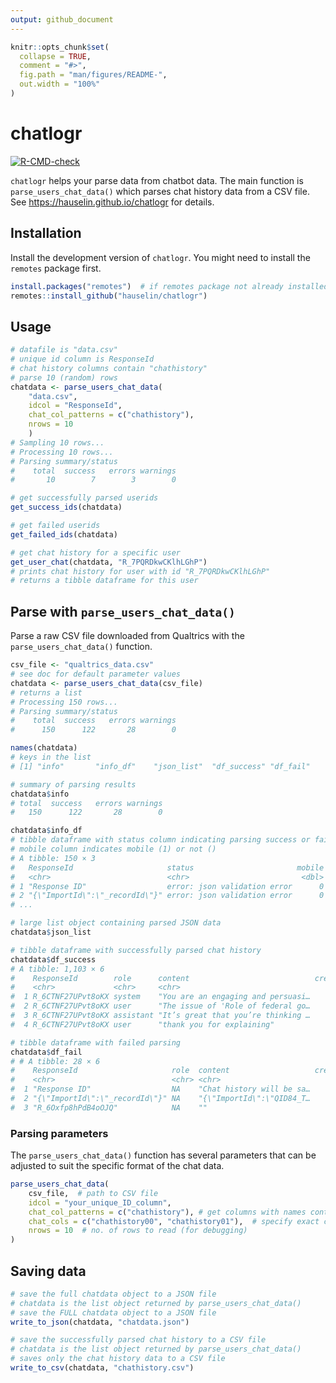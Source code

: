 ```yaml
---
output: github_document
---
```


<!-- README.md is generated from README.Rmd. Please edit that file -->

```r
knitr::opts_chunk$set(
  collapse = TRUE,
  comment = "#>",
  fig.path = "man/figures/README-",
  out.width = "100%"
)
```

# chatlogr

<!-- badges: start -->
[![R-CMD-check](https://github.com/hauselin/chatlogr/actions/workflows/R-CMD-check.yaml/badge.svg)](https://github.com/hauselin/chatlogr/actions/workflows/R-CMD-check.yaml)
<!-- badges: end -->

`chatlogr` helps your parse data from chatbot data. The main function is `parse_users_chat_data()` which parses chat history data from a CSV file. See [https://hauselin.github.io/chatlogr](https://hauselin.github.io/chatlogr/) for details.

## Installation

Install the development version of `chatlogr`. You might need to install the `remotes` package first.

```r
install.packages("remotes")  # if remotes package not already installed
remotes::install_github("hauselin/chatlogr")
```

## Usage

```r
# datafile is "data.csv"
# unique id column is ResponseId
# chat history columns contain "chathistory"
# parse 10 (random) rows
chatdata <- parse_users_chat_data(
    "data.csv", 
    idcol = "ResponseId", 
    chat_col_patterns = c("chathistory"), 
    nrows = 10
    )
# Sampling 10 rows...                                                                      
# Processing 10 rows...
# Parsing summary/status
#    total  success   errors warnings 
#       10        7        3        0 

# get successfully parsed userids
get_success_ids(chatdata)

# get failed userids
get_failed_ids(chatdata)

# get chat history for a specific user
get_user_chat(chatdata, "R_7PQRDkwCKlhLGhP")
# prints chat history for user with id "R_7PQRDkwCKlhLGhP"
# returns a tibble dataframe for this user
```

## Parse with `parse_users_chat_data()`

Parse a raw CSV file downloaded from Qualtrics with the `parse_users_chat_data()` function. 

```r
csv_file <- "qualtrics_data.csv"
# see doc for default parameter values
chatdata <- parse_users_chat_data(csv_file) 
# returns a list
# Processing 150 rows...                                                                   
# Parsing summary/status
#    total  success   errors warnings 
#      150      122       28        0 

names(chatdata)
# keys in the list
# [1] "info"       "info_df"    "json_list"  "df_success" "df_fail"   

# summary of parsing results
chatdata$info
# total  success   errors warnings 
#   150      122       28        0 

chatdata$info_df
# tibble dataframe with status column indicating parsing success or failure
# mobile column indicates mobile (1) or not ()
# A tibble: 150 × 3
#   ResponseId                     status                       mobile
#   <chr>                          <chr>                         <dbl>
# 1 "Response ID"                  error: json validation error      0
# 2 "{\"ImportId\":\"_recordId\"}" error: json validation error      0
# ...

# large list object containing parsed JSON data
chatdata$json_list  

# tibble dataframe with successfully parsed chat history
chatdata$df_success  
# A tibble: 1,103 × 6
#    ResponseId        role      content                            createdAt    id n_words
#    <chr>             <chr>     <chr>                                  <dbl> <int>   <int>
#  1 R_6CTNF27UPvt8oKX system    "You are an engaging and persuasi…      0        0     344
#  2 R_6CTNF27UPvt8oKX user      "The issue of 'Role of federal go…      0.1      1      95
#  3 R_6CTNF27UPvt8oKX assistant "It’s great that you’re thinking …      1.99     2     477
#  4 R_6CTNF27UPvt8oKX user      "thank you for explaining"             42.9      3       4

# tibble dataframe with failed parsing
chatdata$df_fail 
# # A tibble: 28 × 6
#    ResponseId                     role  content                   createdAt    id n_words
#    <chr>                          <chr> <chr>                         <dbl> <int>   <int>
#  1 "Response ID"                  NA    "Chat history will be sa…        NA    NA     315
#  2 "{\"ImportId\":\"_recordId\"}" NA    "{\"ImportId\":\"QID84_T…        NA    NA      10
#  3 "R_6Oxfp8hPdB4oOJQ"            NA    ""                               NA    NA       0
```

### Parsing parameters

The `parse_users_chat_data()` function has several parameters that can be adjusted to suit the specific format of the chat data. 

```r

parse_users_chat_data(
    csv_file,  # path to CSV file
    idcol = "your_unique_ID_column", 
    chat_col_patterns = c("chathistory"), # get columns with names containing this pattern
    chat_cols = c("chathistory00", "chathistory01"),  # specify exact column names to parse
    nrows = 10  # no. of rows to read (for debugging)
)

```

## Saving data

```r
# save the full chatdata object to a JSON file
# chatdata is the list object returned by parse_users_chat_data()
# save the FULL chatdata object to a JSON file
write_to_json(chatdata, "chatdata.json")

# save the successfully parsed chat history to a CSV file
# chatdata is the list object returned by parse_users_chat_data()
# saves only the chat history data to a CSV file
write_to_csv(chatdata, "chathistory.csv")
```

